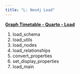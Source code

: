 ```yaml
---
title: "L: Neo4j Load"
---
```



[**Graph Timetable - Quarto - Load**](https://gist.github.com/zoonalink/ce5e1f3e578a5eeed05144f3676af409)

1. load_schema
2. load_utils
3. load_nodes
4. load_relationships
5. convert_properties
6. set_display_properties
7. load_main

<script src="https://gist.github.com/zoonalink/ce5e1f3e578a5eeed05144f3676af409.js"></script>

